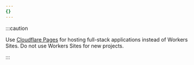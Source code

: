 ```yaml
---
{}
---
```


:::caution

Use [Cloudflare Pages](/pages/) for hosting full-stack applications instead of Workers Sites. Do not use Workers Sites for new projects.

:::
